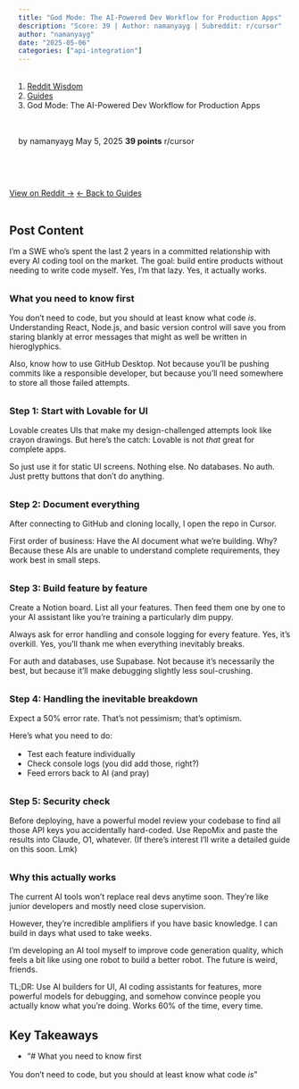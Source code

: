 ```yaml
---
title: "God Mode: The AI-Powered Dev Workflow for Production Apps"
description: "Score: 39 | Author: namanyayg | Subreddit: r/cursor"
author: "namanyayg"
date: "2025-05-06"
categories: ["api-integration"]
---
```


<nav aria-label="breadcrumb">
  <ol class="breadcrumb">
    <li class="breadcrumb-item"><a href="../../../index.html">Reddit Wisdom</a></li>
    <li class="breadcrumb-item"><a href="../../index.html">Guides</a></li>
    <li class="breadcrumb-item active" aria-current="page">God Mode: The AI-Powered Dev Workflow for Production Apps</li>
  </ol>
</nav>

<div class="post-meta">
  <span class="author">by namanyayg</span>
  <span class="date">May 5, 2025</span>
  <span class="score">39 points</span>
  <span class="subreddit">r/cursor</span>
</div>

<div class="post-actions">
  <a href="https://reddit.com/r/cursor/comments/1kfliem/god_mode_the_aipowered_dev_workflow_for/" target="_blank" class="btn btn-primary">View on Reddit →</a>
  <a href="../../" class="btn btn-outline-secondary">← Back to Guides</a>
</div>

## Post Content

I'm a SWE who's spent the last 2 years in a committed relationship with every AI coding tool on the market. The goal: build entire products without needing to write code myself. Yes, I'm that lazy. Yes, it actually works.

### What you need to know first

You don't need to code, but you should at least know what code *is*. Understanding React, Node.js, and basic version control will save you from staring blankly at error messages that might as well be written in hieroglyphics.

Also, know how to use GitHub Desktop. Not because you'll be pushing commits like a responsible developer, but because you'll need somewhere to store all those failed attempts.

### Step 1: Start with Lovable for UI

Lovable creates UIs that make my design-challenged attempts look like crayon drawings. But here's the catch: Lovable is not *that* great for complete apps.

So just use it for static UI screens. Nothing else. No databases. No auth. Just pretty buttons that don't do anything.

### Step 2: Document everything

After connecting to GitHub and cloning locally, I open the repo in Cursor.

First order of business: Have the AI document what we're building. Why? Because these AIs are unable to understand complete requirements, they work best in small steps. 

### Step 3: Build feature by feature

Create a Notion board. List all your features. Then feed them one by one to your AI assistant like you're training a particularly dim puppy.

Always ask for error handling and console logging for every feature. Yes, it's overkill. Yes, you'll thank me when everything inevitably breaks.

For auth and databases, use Supabase. Not because it's necessarily the best, but because it'll make debugging slightly less soul-crushing.

### Step 4: Handling the inevitable breakdown

Expect a 50% error rate. That's not pessimism; that's optimism.

Here's what you need to do:

- Test each feature individually
- Check console logs (you did add those, right?)
- Feed errors back to AI (and pray)

### Step 5: Security check

Before deploying, have a powerful model review your codebase to find all those API keys you accidentally hard-coded. Use RepoMix and paste the results into Claude, O1, whatever. (If there's interest I'll write a detailed guide on this soon. Lmk)

### Why this actually works

The current AI tools won't replace real devs anytime soon. They're like junior developers and mostly need close supervision.

However, they're incredible amplifiers if you have basic knowledge. I can build in days what used to take weeks.

I'm developing an AI tool myself to improve code generation quality, which feels a bit like using one robot to build a better robot. The future is weird, friends.

TL;DR: Use AI builders for UI, AI coding assistants for features, more powerful models for debugging, and somehow convince people you actually know what you're doing. Works 60% of the time, every time.

## Key Takeaways

- "# What you need to know first

You don't need to code, but you should at least know what code *is*"

<style>
.post-meta {
  display: flex;
  gap: 1.5rem;
  flex-wrap: wrap;
  margin: 1rem 0 2rem 0;
  padding: 1rem;
  background: var(--bs-light);
  border-radius: 0.5rem;
  font-size: 0.9rem;
}

.post-meta span {
  color: var(--bs-secondary);
}

.post-meta .score {
  color: var(--bs-success);
  font-weight: bold;
}

.post-actions {
  display: flex;
  gap: 1rem;
  margin: 2rem 0;
}

.post-content {
  line-height: 1.8;
  font-size: 1.1rem;
}

h2, h3, h4 {
  margin-top: 2rem;
  margin-bottom: 1rem;
}

ul, ol {
  margin: 1rem 0;
  padding-left: 2rem;
}

blockquote {
  border-left: 4px solid var(--bs-primary);
  padding-left: 1rem;
  margin: 1.5rem 0;
  font-style: italic;
}

code {
  background: var(--bs-light);
  padding: 0.2rem 0.4rem;
  border-radius: 0.25rem;
}

pre {
  background: var(--bs-light);
  padding: 1rem;
  border-radius: 0.5rem;
  overflow-x: auto;
}
</style>